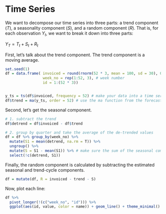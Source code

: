 # Time Series

We want to decompose our time series into three parts: a trend component ($T$), a seasonality component ($S$), and a random component ($R$). That is, for each observation $Y_t$, we want to break it down into three parts:

$Y_T = T_t + S_t + R_t$

First, let's talk about the trend component. The trend component is a moving average.

```r
set.seed(1)
df = data.frame( invoiced = round(rnorm(52 * 3, mean = 100, sd = 30), 0), 
                 week_no = rep(1:52, 3), # week number
                 id = 1:(52 * 3))


y_ts = ts(df$invoiced, frequency = 52) # make your data into a time series object
df$trend = ma(y_ts, order = 52) # use the ma function from the forecast library
```

Second, let's get the seasonal component.

```r
# 1. subtract the trend
df$detrend = df$invoiced - df$trend

# 2. group by quarter and take the average of the de-trended values
df = df %>% group_by(week_no) %>% 
  mutate(S1 = mean(detrend, na.rm = T)) %>% 
  ungroup() %>% 
  mutate(S = S1 - mean(S1)) %>% # make sure the sum of the seasonal components is 0
  select(!c(detrend, S1))
```

Finally, the random component is calculated by subtracting the estimated seasonal and trend-cycle components.

```r
df = mutate(df, R = invoiced - trend - S)
```

Now, plot each line:

```r
df %>% 
  pivot_longer(!(c("week_no", "id"))) %>% 
  ggplot(aes(id, value, color = name)) + geom_line() + theme_minimal()
```



